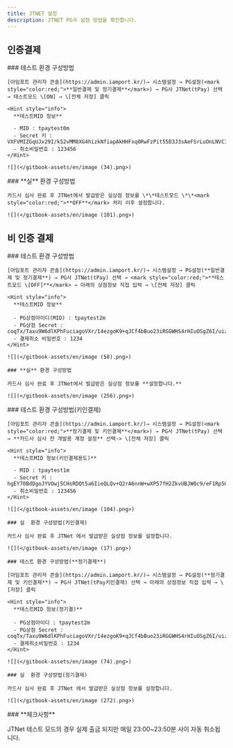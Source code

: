 ```yaml
---
title: JTNET 설정
description: JTNET PG사 설정 방법을 확인합니다.
---
```



## 인증결제

<Tabs>
  <Tab title="테스트 결제">
    ### 테스트 환경 구성방법

    [아임포트 관리자 콘솔](https://admin.iamport.kr/)→ 시스템설정 → PG설정(<mark style="color:red;">**일반결제 및 정기결제**</mark>) → PG사 JTNet(tPay) 선택 → 테스트모드 \[ON] → \[전체 저장] 클릭

    <Hint style="info">
      **테스트MID 정보**

      - MID : tpaytest0m
      - Secret 키 : VXFVMIZGqUJx29I/k52vMM8XG4hizkNfiapAkHHFxq0RwFzPit55D3J3sAeFSrLuOnLNVCIsXXkcBfYK1wv8kQ==
      - 취소비밀번호 : 123456
    </Hint>

    ![](</gitbook-assets/en/image (34).png>)
  </Tab>

  <Tab title="실 결제">
    ### **실** 환경 구성방법

    카드사 심사 완료 후 JTNet에서 발급받은 실상점 정보를 \*\*테스트모드 \*\*<mark style="color:red;">**OFF**</mark> 처리 이후 설정합니다.

    ![](</gitbook-assets/en/image (101).png>)
  </Tab>
</Tabs>

## 비 인증 결제

<Tabs>
  <Tab title="결제창 방식">
    ### 테스트 환경 구성방법

    [아임포트 관리자 콘솔](https://admin.iamport.kr/)→ 시스템설정 → PG설정(**일반결제 및 정기결제**) → PG사 JTNet(tPay) 선택 → <mark style="color:red;">**테스트모드 \[OFF]**</mark> → 아래의 상점정보 직접 입력 → \[전체 저장] 클릭

    <Hint style="info">
      **테스트MID 정보**

      - PG상점아이디(MID) : tpaytest2m
      - PG상점 Secret : coqTx/Taxu9W6dlKPhFuciagoVXr/14ezgoK9+qJCf4bBuo23iRGGWHS4rHIuOSgZ6I/uizX39W/NygDplUYOA==
      - 결제취소 비밀번호 : 1234
    </Hint>

    ![](</gitbook-assets/en/image (58).png>)

    ### **실** 환경 구성방법

    카드사 심사 완료 후 JTNet에서 발급받은 실상점 정보를 **설정합니다.**

    ![](</gitbook-assets/en/image (256).png>)
  </Tab>

  <Tab title="API 방식">
    ### 테스트 환경 구성방법(키인결제)

    [아임포트 관리자 콘솔](https://admin.iamport.kr/)→ 시스템설정 → PG설정(<mark style="color:red;">**정기결제 및 키인결제**</mark>) → PG사 JTNet(tPay) 선택 → **카드사 심사 전 개발용 계정 설정** 선택-> \[전체 저장] 클릭

    <Hint style="info">
      **테스트MID 정보(키인결제용도)**

      - MID : tpaytest1m
      - Secret 키 : hgEY70BdDgoJYVOwj5CHsRDQt5a6IieQLQv+Q2rA6nnW+wXP57fH2ZkvUBJW0c9/eF1Rp5QRZ+qjzJ+Knc8r1A==
      - 취소비밀번호 : 123456
    </Hint>

    ![](</gitbook-assets/en/image (104).png>)

    ### 실  환경 구성방법(키인결제)

    카드사 심사 완료 후 JTNet 에서 발급받은 실상점 정보를 설정합니다.

    ![](</gitbook-assets/en/image (17).png>)

    ### 테스트 환경 구성방법(**정기결제**)

    [아임포트 관리자 콘솔](https://admin.iamport.kr/)→ 시스템설정 → PG설정(**정기결제 및 키인결제**) → PG사 JTNet(tPay키인결제) 선택 → 아래의 상점정보 직접 입력 → \[저장] 클릭

    <Hint style="info">
      **테스트MID 정보(정기결)**

      - PG상점아이디 : tpaytest2m
      - PG상점 Secret : coqTx/Taxu9W6dlKPhFuciagoVXr/14ezgoK9+qJCf4bBuo23iRGGWHS4rHIuOSgZ6I/uizX39W/NygDplUYOA==
      - 결제취소비밀번호 : 1234
    </Hint>

    ![](</gitbook-assets/en/image (74).png>)

    ### 실  환경 구성방법(정기결제)

    카드사 심사 완료 후 JTNet 에서 발급받은 실상점 정보를 설정합니다.

    ![](</gitbook-assets/en/image (272).png>)
  </Tab>
</Tabs>

<Hint style="info">
  ### **체크사항**

  JTNet 테스트 모드의 경우 실제 출금 되지만 매일 23:00\~23:50분 사이 자동 취소됩니다.
</Hint>

